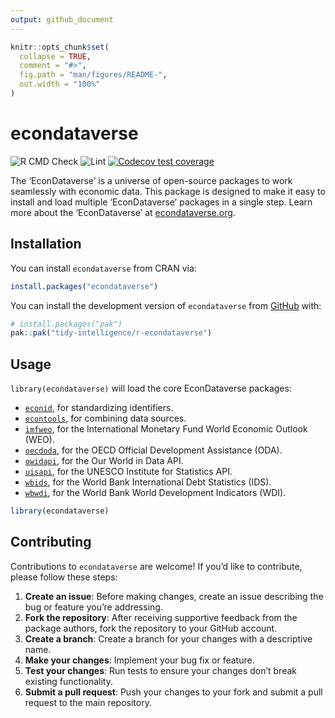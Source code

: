 ```yaml
---
output: github_document
---
```


<!-- README.md is generated from README.Rmd. Please edit that file -->

```r
knitr::opts_chunk$set(
  collapse = TRUE,
  comment = "#>",
  fig.path = "man/figures/README-",
  out.width = "100%"
)
```

# econdataverse

<!-- badges: start -->
![R CMD Check](https://github.com/tidy-intelligence/r-econdataverse/actions/workflows/R-CMD-check.yaml/badge.svg)
![Lint](https://github.com/tidy-intelligence/r-econdataverse/actions/workflows/lint.yaml/badge.svg)
[![Codecov test coverage](https://codecov.io/gh/tidy-intelligence/r-econdataverse/graph/badge.svg)](https://app.codecov.io/gh/tidy-intelligence/r-econdataverse)
<!-- badges: end -->

The 'EconDataverse' is a universe of open-source packages to work  seamlessly with economic data. This package is designed to make it easy to  install and load multiple 'EconDataverse' packages in a single step. Learn more about the 'EconDataverse' at [econdataverse.org](https://www.econdataverse.org).

## Installation

You can install `econdataverse` from CRAN via:

``` r
install.packages("econdataverse")
```

You can install the development version of `econdataverse` from [GitHub](https://github.com/tidy-intelligence/r-econdataverse) with:

``` r
# install.packages("pak")
pak::pak("tidy-intelligence/r-econdataverse")
```

## Usage

`library(econdataverse)` will load the core EconDataverse packages:

- [`econid`](https://github.com/teal-insights/r-econid), for standardizing identifiers.
- [`econtools`](https://github.com/tidy-intelligence/r-econtools), for combining data sources.
- [`imfweo`](https://github.com/Teal-Insights/r-imfweo), for the International Monetary Fund World Economic Outlook (WEO).
- [`oecdoda`](https://github.com/tidy-intelligence/r-oecdoda), for the OECD Official Development Assistance (ODA).
- [`owidapi`](https://github.com/tidy-intelligence/r-owidapi), for the Our World in Data API.
- [`uisapi`](https://github.com/tidy-intelligence/r-uisapi), for the UNESCO Institute for Statistics API.
- [`wbids`](https://github.com/Teal-Insights/r-wbids/issues), for the World Bank International Debt Statistics (IDS).
- [`wbwdi`](https://github.com/tidy-intelligence/r-wbwdi), for the World Bank World Development Indicators (WDI).

```r
library(econdataverse)
```

## Contributing

Contributions to `econdataverse` are welcome! If you'd like to contribute, please follow these steps:

1. **Create an issue**: Before making changes, create an issue describing the bug or feature you're addressing.
2. **Fork the repository**: After receiving supportive feedback from the package authors, fork the repository to your GitHub account.
3. **Create a branch**: Create a branch for your changes with a descriptive name.
4. **Make your changes**: Implement your bug fix or feature.
5. **Test your changes**: Run tests to ensure your changes don't break existing functionality.
6. **Submit a pull request**: Push your changes to your fork and submit a pull request to the main repository.
